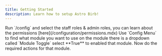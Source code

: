 ```yaml
---
title: Getting Started
description: Learn how to setup Astro Birb!
---
```



<Steps>
  <Step title="First Step">
    Run `/config` and select the staff roles & admin roles, you can learn about the permissions [here](/configuration/permissions.mdx) 
  </Step>
  <Step title="Second Step">
    Use `Config Menu` to find what module you want to use on the module there is a dropdown called `Module Toggle` select **True** to enabled that module.
  </Step>
  <Step title="Third Step">
    Now do the required actions for that module.
  </Step>
</Steps>